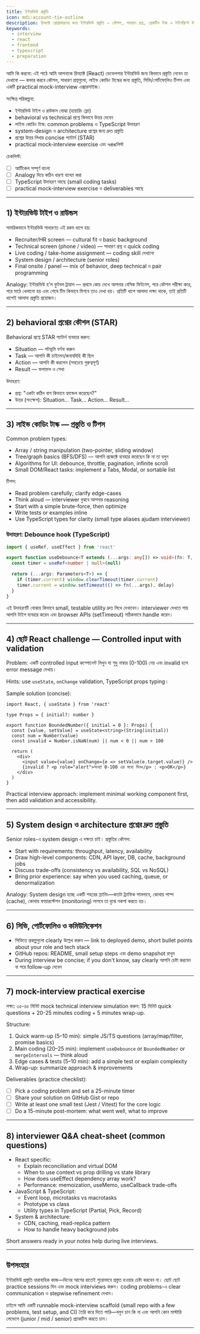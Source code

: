 ```yaml
---
title: ইন্টারভিউ প্রস্তুতি
icon: mdi:account-tie-outline
description: রিঅ্যাক্ট প্রোগ্রামারদের জন্য ইন্টারভিউ প্রস্তুতি — কৌশল, সাধারণ প্রশ্ন, প্রেকটিস টাস্ক ও টাইপস্ক্রিপ্ট উদাহরণসহ উত্তর লেখার টিপস
keywords:
  - interview
  - react
  - frontend
  - typescript
  - preparation
---
```


আমি কি করবো: এই পাঠে আমি আপনাকে রিঅ্যাক্ট (React) ডেভেলপার ইন্টারভিউ জন্য কিভাবে প্রস্তুতি নেবেন তা দেখাবো — কভার করবে কৌশল, সাধারণ প্রশ্নগুলো, লাইভ কোডিং টাস্কের জন্য প্রস্তুতি, সিভি/পোর্টফোলিও টিপস এবং একটি practical mock-interview এক্সারসাইজ।

সংক্ষিপ্ত পরিকল্পনা:
- ইন্টারভিউ টাইপ ও রাউন্ডস বোঝা (হায়ারিং ফ্লো)
- behavioral vs technical প্রশ্নে কিভাবে উত্তর দেবেন
- লাইভ কোডিং টাস্ক: common problems ও TypeScript উদাহরণ
- system-design ও architecture প্রশ্নের জন্য দ্রুত প্রস্তুতি
- প্রশ্নের উত্তর লিখার concise প্যাটার্ন (STAR)
- practical mock-interview exercise এবং чекলিস্ট

চেকলিস্ট:
- [ ] আর্টিকেল সম্পূর্ণ বাংলা
- [ ] Analogy দিয়ে কঠিন ধারণা ব্যাখ্যা করা
- [ ] TypeScript উদাহরণ আছে (small coding tasks)
- [ ] practical mock-interview exercise ও deliverables আছে

---

## 1) ইন্টারভিউ টাইপ ও রাউন্ডস

সামরিকভাবে ইন্টারভিউ সাধারণত এই রকম ধাপে হয়:
- Recruiter/HR screen — cultural fit ও basic background
- Technical screen (phone / video) — সাধারণ প্রশ্ন ও quick coding
- Live coding / take-home assignment — coding skill দেখানো
- System design / architecture (senior roles)
- Final onsite / panel — mix of behavior, deep technical ও pair programming

Analogy: ইন্টারভিউ হ’ল ফুটবল ট্রায়াল — প্রথমে কোচ দেখে আপনার বেসিক ফিটনেস, পরে কৌশল পরীক্ষা করে, পরে মাঠে খেলানো হয় এবং শেষে টিম কিভাবে মিশবে তাও দেখা হয়। প্রতিটি ধাপে আলাদা লক্ষ্য থাকে, তাই প্রতিটি ধাপেই আলাদা প্রস্তুতি প্রয়োজন।

---

## 2) behavioral প্রশ্নের কৌশল (STAR)

Behavioral প্রশ্নে STAR প্যাটার্ন ব্যবহার করুন:
- Situation — পটভূমি বর্ণনা করুন
- Task — আপনি কী চাইলেন/জবাবদিহি কী ছিল
- Action — আপনি কী করলেন (সবচেয়ে গুরুত্বপূর্ণ)
- Result — ফলাফল ও শেখা

উদাহরণ:
- প্রশ্ন: "একটা কঠিন বাগ কিভাবে হ্যান্ডেল করেছেন?"
- উত্তর (সংক্ষেপ): Situation... Task... Action... Result...

---

## 3) লাইভ কোডিং টাস্ক — প্রস্তুতি ও টিপস

Common problem types:
- Array / string manipulation (two-pointer, sliding window)
- Tree/graph basics (BFS/DFS) — আপনি প্রজেক্টে ব্যবহার করেছেন কি না তা বলুন
- Algorithms for UI: debounce, throttle, pagination, infinite scroll
- Small DOM/React tasks: implement a Tabs, Modal, or sortable list

টিপস:
- Read problem carefully; clarify edge-cases
- Think aloud — interviewer বুঝবে আপনার reasoning
- Start with a simple brute-force, then optimize
- Write tests or examples inline
- Use TypeScript types for clarity (small type aliases ajudam interviewer)

### উদাহরণ: Debounce hook (TypeScript)

```ts
import { useRef, useEffect } from 'react'

export function useDebounce<T extends (...args: any[]) => void>(fn: T, delay = 300) {
  const timer = useRef<number | null>(null)

  return (...args: Parameters<T>) => {
    if (timer.current) window.clearTimeout(timer.current)
    timer.current = window.setTimeout(() => fn(...args), delay)
  }
}
```

এই উদাহরণটি বোঝায় কিভাবে small, testable utility দ্রুত লিখে দেখাবেন। interviewer দেখতে পায় আপনি টাইপ ব্যবহার করেন এবং browser APIs (setTimeout) সঠিকভাবে handle করেন।

---

## 4) ছোট React challenge — Controlled input with validation

Problem: একটি controlled input কম্পোনেন্ট লিখুন যা শুধু নাম্বার (0-100) নেয় এবং invalid হলে error message দেখায়।

Hints: use `useState`, `onChange` validation, TypeScript props typing।

Sample solution (concise):

```tsx
import React, { useState } from 'react'

type Props = { initial?: number }

export function BoundedNumber({ initial = 0 }: Props) {
  const [value, setValue] = useState<string>(String(initial))
  const num = Number(value)
  const invalid = Number.isNaN(num) || num < 0 || num > 100

  return (
    <div>
      <input value={value} onChange={e => setValue(e.target.value)} />
      {invalid ? <p role="alert">সংখ্যা 0-100 এর মধ্যে দিন</p> : <p>OK</p>}
    </div>
  )
}
```

Practical interview approach: implement minimal working component first, then add validation and accessibility.

---

## 5) System design ও architecture প্রশ্নের দ্রুত প্রস্তুতি

Senior roles-এ system design এ দক্ষতা চাই। প্রস্তুতির কৌশল:
- Start with requirements: throughput, latency, availability
- Draw high-level components: CDN, API layer, DB, cache, background jobs
- Discuss trade-offs (consistency vs availability, SQL vs NoSQL)
- Bring prior experience: say when you used caching, queue, or denormalization

Analogy: System design হচ্ছে একটি শহরের প্ল্যানিং—কতটা ট্র্যাফিক সামলাবে, কোথায় পাম্প (cache), কোথায় ফায়ারস্টেশন (monitoring) লাগবে তা বুঝে নকশা করতে হয়।

---

## 6) সিভি, পোর্টফোলিও ও কমিউনিকেশন

- সিভিতে প্রকল্পগুলো clearly উল্লেখ করুন — link to deployed demo, short bullet points about your role and tech stack
- GitHub repos: README, small setup steps এবং demo snapshot রাখুন
- During interview be concise; if you don't know, say clearly আপনি চেষ্টা করবেন বা পরে follow-up দেবেন

---

## 7) mock-interview practical exercise

লক্ষ্য: ৩৫-৪৫ মিনিট mock technical interview simulation করুন: 15 মিনিট quick questions + 20-25 minutes coding + 5 minutes wrap-up.

Structure:
1. Quick warm-up (5–10 min): simple JS/TS questions (array/map/filter, promise basics)
2. Main coding (20–25 min): implement `useDebounce` or `BoundedNumber` or `mergeIntervals` — think aloud
3. Edge cases & tests (5–10 min): add a simple test or explain complexity
4. Wrap-up: summarize approach & improvements

Deliverables (practice checklist):
- [ ] Pick a coding problem and set a 25-minute timer
- [ ] Share your solution on GitHub Gist or repo
- [ ] Write at least one small test (Jest / Vitest) for the core logic
- [ ] Do a 15-minute post-mortem: what went well, what to improve

---

## 8) interviewer Q&A cheat-sheet (common questions)

- React specific:
  - Explain reconciliation and virtual DOM
  - When to use context vs prop drilling vs state library
  - How does useEffect dependency array work?
  - Performance: memoization, useMemo, useCallback trade-offs
- JavaScript & TypeScript:
  - Event loop, microtasks vs macrotasks
  - Prototype vs class
  - Utility types in TypeScript (Partial, Pick, Record)
- System & architecture:
  - CDN, caching, read-replica pattern
  - How to handle heavy background jobs

Short answers ready in your notes help during live interviews.

---

## উপসংহার

ইন্টারভিউ প্রস্তুতি ধারাবাহিক কাজ—দিনের আগের রাতেই পুরোভাবে প্রস্তুত হওয়ার চেষ্টা করবেন না। ছোট ছোট practice sessions দিন এবং mock interviews করুন। coding problems-এ clear communication ও stepwise refinement দেখান।

চাইলে আমি একটি runnable mock-interview scaffold (small repo with a few problems, test setup, and CI) তৈরি করে দিতে পারি—বলুন চান কি না এবং আপনি কোন মাস্টারি লেভেলে (junior / mid / senior) প্র্যাকটিস করতে চান।

---
